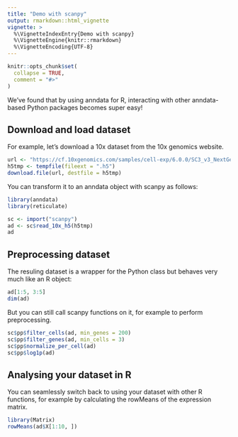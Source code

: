 ```yaml
---
title: "Demo with scanpy"
output: rmarkdown::html_vignette
vignette: >
  %\VignetteIndexEntry{Demo with scanpy}
  %\VignetteEngine{knitr::rmarkdown}
  %\VignetteEncoding{UTF-8}
---
```


```r
knitr::opts_chunk$set(
  collapse = TRUE,
  comment = "#>"
)
```

We've found that by using anndata for R, interacting with other anndata-based Python packages becomes super easy!

## Download and load dataset
For example, let's download a 10x dataset from the 10x genomics website.
```r
url <- "https://cf.10xgenomics.com/samples/cell-exp/6.0.0/SC3_v3_NextGem_DI_CellPlex_CSP_DTC_Sorted_30K_Squamous_Cell_Carcinoma/SC3_v3_NextGem_DI_CellPlex_CSP_DTC_Sorted_30K_Squamous_Cell_Carcinoma_count_sample_feature_bc_matrix.h5"
h5tmp <- tempfile(fileext = ".h5")
download.file(url, destfile = h5tmp)
```

You can transform it to an anndata object with scanpy as follows:
```r
library(anndata)
library(reticulate)

sc <- import("scanpy")
ad <- sc$read_10x_h5(h5tmp)
ad
```

## Preprocessing dataset
The resuling dataset is a wrapper for the Python class but behaves very much like an R object:
```r
ad[1:5, 3:5]
dim(ad)
``` 

But you can still call scanpy functions on it, for example to perform preprocessing.
```r
sc$pp$filter_cells(ad, min_genes = 200)
sc$pp$filter_genes(ad, min_cells = 3)
sc$pp$normalize_per_cell(ad)
sc$pp$log1p(ad)
```

## Analysing your dataset in R
You can seamlessly switch back to using your dataset with other R functions, for example
by calculating the rowMeans of the expression matrix.
```r
library(Matrix)
rowMeans(ad$X[1:10, ])
```
